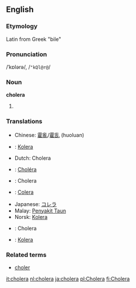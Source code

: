 ==English==
===Etymology===
Latin from Greek "bile"
===Pronunciation===
/ˈkɒlərə/, /<tt>"kQl@r@</tt>/
===Noun===
'''cholera'''

#

===Translations===

*Chinese: [[霍亂]]/[[霍乱]] (huoluan)
*{{da}}: [[Kolera]]
*Dutch: Cholera
*{{fr}}: [[Choléra]]
*{{de}}: Cholera
*{{it}}: [[Colera]]
*Japanese: [[コレラ]]
*Malay: [[Penyakit Taun]]
*Norsk: [[Kolera]]
*{{pl}}: Cholera
*{{sv}}: [[Kolera]]

===Related terms===
*[[choler]]

[[it:cholera]]
[[nl:cholera]]
[[ja:cholera]]
[[pl:Cholera]]
[[fi:Cholera]]
